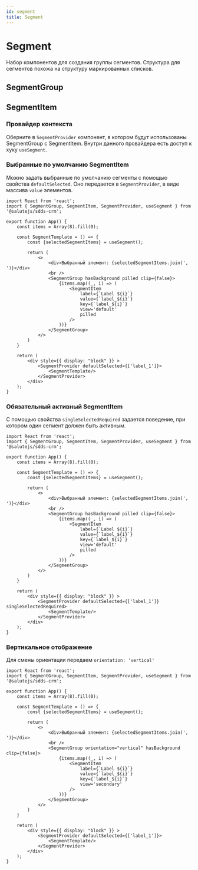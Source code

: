 ```yaml
---
id: segment
title: Segment
---
```



# Segment
Набор компонентов для создания группы сегментов.
Структура для сегментов похожа на структуру маркированных списков.

## SegmentGroup

<Description name="SegmentGroup" />
<PropsTable name="SegmentGroup"  exclude={['css', 'selectedView']} />

## SegmentItem

<Description name="SegmentItem" />
<PropsTable name="SegmentItem"  exclude={['css', 'filledBackground', 'disabled']} />

### Провайдер контекста

Оберните в `SegmentProvider` компонент, в котором будут использованы SegmentGroup с SegmentItem.
Внутри данного провайдера есть доступ к хуку `useSegment`.

### Выбранные по умолчанию SegmentItem

Можно задать выбранные по умолчанию сегменты с помощью свойства `defaultSelected`.
Оно передается в `SegmentProvider`, в виде массива `value` элементов.

```tsx live
import React from 'react';
import { SegmentGroup, SegmentItem, SegmentProvider, useSegment } from '@salutejs/sdds-crm';

export function App() {
    const items = Array(8).fill(0);

    const SegmentTemplate = () => {
        const {selectedSegmentItems} = useSegment();

        return (
            <>
                <div>Выбранный элемент: {selectedSegmentItems.join(', ')}</div>
                <br />
                <SegmentGroup hasBackground pilled clip={false}>
                    {items.map((_, i) => (
                        <SegmentItem
                            label={`Label ${i}`}
                            value={`label_${i}`}
                            key={`label_${i}`}
                            view='default'
                            pilled
                        />
                    ))}
                </SegmentGroup>
            </>
        )
    }

    return (
        <div style={{ display: "block" }} >
            <SegmentProvider defaultSelected={['label_1']}>
                <SegmentTemplate/>
            </SegmentProvider>
        </div>
    );
}
```

### Обязательный активный SegmentItem

С помощью свойства `singleSelectedRequired` задается поведение, 
при котором один сегмент должен быть активным.

```tsx live
import React from 'react';
import { SegmentGroup, SegmentItem, SegmentProvider, useSegment } from '@salutejs/sdds-crm';

export function App() {
    const items = Array(8).fill(0);

    const SegmentTemplate = () => {
        const {selectedSegmentItems} = useSegment();

        return (
            <>
                <div>Выбранный элемент: {selectedSegmentItems.join(', ')}</div>
                <br />
                <SegmentGroup hasBackground pilled clip={false}>
                    {items.map((_, i) => (
                        <SegmentItem
                            label={`Label ${i}`}
                            value={`label_${i}`}
                            key={`label_${i}`}
                            view='default'
                            pilled
                        />
                    ))}
                </SegmentGroup>
            </>
        )
    }

    return (
        <div style={{ display: "block" }} >
            <SegmentProvider defaultSelected={['label_1']} singleSelectedRequired>
                <SegmentTemplate/>
            </SegmentProvider>
        </div>
    );
}
```

### Вертикальное отображение

Для смены ориентации передаем `orientation: 'vertical'`

```tsx live
import React from 'react';
import { SegmentGroup, SegmentItem, SegmentProvider, useSegment } from '@salutejs/sdds-crm';

export function App() {
    const items = Array(8).fill(0);

    const SegmentTemplate = () => {
        const {selectedSegmentItems} = useSegment();

        return (
            <>
                <div>Выбранный элемент: {selectedSegmentItems.join(', ')}</div>
                <br />
                <SegmentGroup orientation="vertical" hasBackground clip={false}>
                    {items.map((_, i) => (
                        <SegmentItem
                            label={`Label ${i}`}
                            value={`label_${i}`}
                            key={`label_${i}`}
                            view='secondary'
                        />
                    ))}
                </SegmentGroup>
            </>
        )
    }

    return (
        <div style={{ display: "block" }} >
            <SegmentProvider defaultSelected={['label_1']}>
                <SegmentTemplate/>
            </SegmentProvider>
        </div>
    );
}
```
